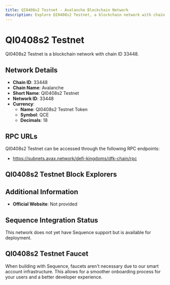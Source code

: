```yaml
--- 
title: QI0408s2 Testnet - Avalanche Blockchain Network
description: Explore QI0408s2 Testnet, a blockchain network with chain ID 33448. Learn about its native currency, QI0408s2 Testnet Token, and how to interact with the network.
---
```


# QI0408s2 Testnet

QI0408s2 Testnet is a blockchain network with chain ID 33448.

## Network Details

- **Chain ID**: 33448
- **Chain Name**: Avalanche
- **Short Name**: QI0408s2 Testnet
- **Network ID**: 33448
- **Currency**: 
  - **Name**: QI0408s2 Testnet Token
  - **Symbol**: QCE
  - **Decimals**: 18

## RPC URLs

QI0408s2 Testnet can be accessed through the following RPC endpoints:

- https://subnets.avax.network/defi-kingdoms/dfk-chain/rpc

## QI0408s2 Testnet Block Explorers



## Additional Information

- **Official Website**: Not provided

## Sequence Integration Status

This network does not yet have Sequence support but is available for deployment.

## QI0408s2 Testnet Faucet

When building with Sequence, faucets aren't necessary due to our smart account infrastructure. This allows for a smoother onboarding process for your users and a better developer experience.
